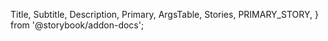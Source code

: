   Title,
  Subtitle,
  Description,
  Primary,
  ArgsTable,
  Stories,
  PRIMARY_STORY,
} from '@storybook/addon-docs';

<Title />
<Subtitle />
<Description />
<Primary />
<ArgsTable story={PRIMARY_STORY} />
<CssPropsBlock />
<Stories />